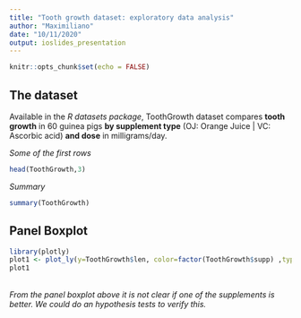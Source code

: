 ```yaml
---
title: "Tooth growth dataset: exploratory data analysis"
author: "Maximiliano"
date: "10/11/2020"
output: ioslides_presentation
---
```


```r
knitr::opts_chunk$set(echo = FALSE)
```

## The dataset {.smaller}

Available in the *R datasets package*, ToothGrowth dataset compares **tooth growth** in 60 guinea pigs **by supplement type** (OJ: Orange Juice | VC: Ascorbic acid) **and dose** in milligrams/day.

*Some of the first rows*
```r
head(ToothGrowth,3)
```

*Summary*
```r
summary(ToothGrowth)
```

## Panel Boxplot {.smaller}
```r
library(plotly)
plot1 <- plot_ly(y=ToothGrowth$len, color=factor(ToothGrowth$supp) ,type="box", boxpoints = "all") %>% layout(title = "Tooth lenght by supplement type", yaxis=list(title="Tooth Length"),xaxis=list(title="Supplement type (OJ: Orange Juice | VC: Ascorbic acid)"))
plot1
```
\
*From the panel boxplot above it is not clear if one of the supplements is better. We could do an hypothesis tests to verify this.*





